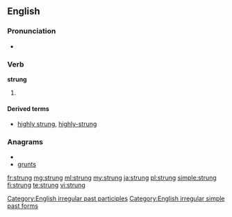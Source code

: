 ==English==

===Pronunciation===
* {{IPA|/ˈstɻʌɳ/}}
*: {{rhymes|ʌŋ}}

===Verb===
'''strung'''

# {{past of|[[string]]}}

====Derived terms====
* [[highly strung]], [[highly-strung]]

===Anagrams===
* {{alphagram|gnrstu}}
* [[grunts#English|grunts]]

[[Category:English irregular past participles]]
[[Category:English irregular simple past forms]]

[[fr:strung]]
[[mg:strung]]
[[ml:strung]]
[[my:strung]]
[[ja:strung]]
[[pl:strung]]
[[simple:strung]]
[[fi:strung]]
[[te:strung]]
[[vi:strung]]